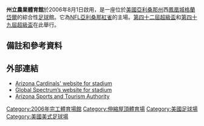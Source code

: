 {{Infobox stadium
| stadium_name        = 州立農業體育館
| logo_image          = State Farm Stadium logo.svg
| image               = [[File:Cardinals_stadium_crop.jpg|300px]]
| location            = 1 Cardinals Drive<br>[[Glendale,_Arizona|Glendale]], [[Arizona|Arizona]] 85305<br>United States
| coordinates         = {{coord|33|31|39|N|112|15|45|W|type:landmark_scale:2000|display=inline,title}}
| official_ground_breaking = 2003年4月
| mass_excavation_began = 2003年7月31日
| broke_ground        = 2003年4月12日
| opened              = 2006年8月1日
| owner               = [[Arizona_Sports_and_Tourism_Authority|Arizona Sports and Tourism Authority]]
| operator            = [[Global_Spectrum|Global Spectrum]]
| surface             = Tifway 419 Hybrid Bermuda Grass
| construction_cost   = [[United_States_dollar|$]]455 million<ref>[http://www.universityofphoenixstadium.com/index.php?page=stadium_facts&section=statistics University of Phoenix Stadium] {{webarchive|url=https://web.archive.org/web/20100210114451/http://www.universityofphoenixstadium.com/index.php?page=stadium_facts&section=statistics |date=2010-02-10 }} Funding & Economic Impact</ref><br>(${{formatprice|{{Inflation|US|455000000|2006}}}} in {{CURRENTYEAR}} dollars{{inflation-fn|US}})
| architect           = [[彼得·艾森曼|彼得·艾森曼]]<br>[[Populous|Populous]] (HOK Sport)<ref>[http://portfolio.populous.com/projects/uniphoenix.html University of Phoenix Stadium] {{Wayback|url=http://portfolio.populous.com/projects/uniphoenix.html# |date=20120227041330 }} architect: [[Populous_(company)|Populous]]</ref>
| structural engineer = TLCP Structural, Inc. (bowl)<ref>{{cite news|url=http://www.structuremag.org/article.aspx?articleID=535|title=The University of Phoenix Stadium Sets New Standards|publisher=STRUCTURE magazine|date=February 1, 2008|accessdate=May 12, 2012|deadurl=yes|archiveurl=https://web.archive.org/web/20120526153935/http://structuremag.org/article.aspx?articleID=535|archivedate=2012-05-26}}</ref><br>[[Walter_P_Moore_Engineers_and_Consultants|Walter P Moore]]<ref>{{Cite web |url=http://www.emporis.com/application/?lng=3&nav=building&id=259905 |title=Emporis.com - University of Phoenix Stadium |access-date=2014-04-22 |archive-date=2011-10-25 |archive-url=https://web.archive.org/web/20111025042256/http://www.emporis.com/application/?lng=3 |dead-url=no }}</ref> to a design by [[Buro_Happold|Buro Happold]] (roof)<ref name="BH">{{cite book |last=Gannon|first=Todd|title=Eisenman Architects/University of Phoenix Stadium for the Arizona Cardinals|publisher=Princeton Architectural Press|year=2008|location=New York|pages=100}}</ref>
| services engineer   = M-E Engineers, Inc.<ref>[http://www.me-engineers.com/projects/?office=global&category=professional_stadiums M-E Engineers, Inc. - Projects] {{webarchive|url=https://web.archive.org/web/20120523093410/http://www.me-engineers.com/projects/?office=global&category=professional_stadiums |date=2012-05-23 }}</ref>
| general_contractor  = Hunt Construction<ref>{{Cite web |url=http://www.sportsbusinessdaily.com/Journal/Issues/2006/09/20060918/This-Weeks-News/The-Cardinals-Signature-Stadium.aspx |title=This Week's News: The Cardinals Signature Stadium |access-date=2014-04-22 |archive-date=2016-03-05 |archive-url=https://web.archive.org/web/20160305203808/http://www.sportsbusinessdaily.com/Journal/Issues/2006/09/20060918/This-Weeks-News/The-Cardinals-Signature-Stadium.aspx |dead-url=no }}</ref>
| former_names        = 紅雀體育館 (2006年8月至9月)<br>鳳凰城大學體育館(2006年至2018年)
| tenants             = [[亞利桑那紅雀|亞利桑那紅雀]] ([[國家美式足球聯盟|NFL]]) (2006–至今)<br>[[喜庆碗|喜庆碗]] ([[Bowl_Championship_Series|BCS]]) (2007–至今)<br>[[WrestleMania_XXVI|WrestleMania XXVI]] ([[WWE|WWE]]) (2010)
| suites              = 88
| seating_capacity    = 63,400 (可擴展到72,200;全部站立至少78,600<ref>{{cite news |url=http://www.buccaneers.com/news/newsdetail.aspx?newsid=6289|title=The Big Game On the Horizon|publisher=Buccaneers.com|date=February 9, 2008|accessdate=February 13, 2008}}</ref><ref>{{Cite web |url=http://scores.espn.go.com/ncf/boxscore?gameId=310102483 |title=Auburn Claims SEC's Fifth Straight National Title By Dropping Oregon On Late Field Goal |access-date=2014-04-22 |archive-date=2016-03-04 |archive-url=https://web.archive.org/web/20160304105823/http://scores.espn.go.com/ncf/boxscore?gameId=310102483 |dead-url=no }}</ref>)
| field_dimensions    = 134碼 x 78碼 (122公尺x 71公尺)
}}

'''州立農業體育館'''於2006年8月1日啟用，是一座位於[[美國|美國]][[亞利桑那州|亞利桑那州]]西[[鳳凰城|鳳凰城]][[格蘭岱爾|格蘭岱爾]]的綜合性[[足球|足球]]館。它為[[NFL|NFL]][[亞利桑那紅雀|亞利桑那紅雀]]的主場。[[第四十二屆超級盃|第四十二屆超級盃]]和[[第四十九屆超級盃|第四十九屆超級盃]]在此舉行。

==備註和參考資料==
{{reflist|30em}}

==外部連結==
{{Commonscat|State Farm Stadium|州立農業體育館}}
*[http://www.azcardinals.com/stadium/ Arizona Cardinals' website for stadium] {{Wayback|url=http://www.azcardinals.com/stadium/ |date=20080817031014 }}
*[http://www.universityofphoenixstadium.com/ Global Spectrum’s website for stadium] {{Wayback|url=http://www.universityofphoenixstadium.com/ |date=20180905215043 }}
*[http://www.az-sta.com/ Arizona Sports and Tourism Authority] {{Wayback|url=http://www.az-sta.com/ |date=20210125024937 }}


[[Category:2006年完工體育場館|Category:2006年完工體育場館]]
[[Category:伸縮屋頂體育場|Category:伸縮屋頂體育場]]
[[Category:美國足球場|Category:美國足球場]]
[[Category:美國美式足球場|Category:美國美式足球場]]